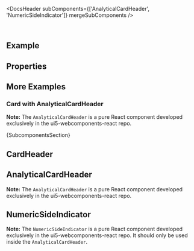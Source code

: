 
<Meta of={ComponentStories} />

<DocsHeader subComponents={['AnalyticalCardHeader', 'NumericSideIndicator']} mergeSubComponents />

<br />

## Example

<Canvas of={ComponentStories.Default} />

## Properties

<ControlsWithNote of={ComponentStories.Default} />

## More Examples

### Card with AnalyticalCardHeader

**Note:** The `AnalyticalCardHeader` is a pure React component developed exclusively in the ui5-webcomponents-react repo.

<Canvas of={ComponentStories.WithAnalyticalCardHeader} />
<ControlsWithNote of={ComponentStories.WithAnalyticalCardHeader} />

<Markdown>{SubcomponentsSection}</Markdown>

## CardHeader

<Description of={CardHeader} />
<ArgTypesWithNote of={CardHeader} />

## AnalyticalCardHeader

<Description of={AnalyticalCardHeader} />

**Note:** The `AnalyticalCardHeader` is a pure React component developed exclusively in the ui5-webcomponents-react repo.

<ArgTypesWithNote of={AnalyticalCardHeader} />

## NumericSideIndicator

<Description of={NumericSideIndicator} />

**Note:** The `NumericSideIndicator` is a pure React component developed exclusively in the ui5-webcomponents-react repo.
It should only be used inside the `AnalyticalCardHeader`.

<ArgTypesWithNote of={NumericSideIndicator} />

<Footer />
